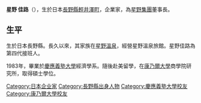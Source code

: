 '''星野 佳路'''（{{bd|1960年|4月29日|||}}），生於日本[[長野縣|長野縣]][[輕井澤町|輕井澤町]]，企業家，為[[星野集團|星野集團]]董事長。
==生平==
生於日本長野縣。長久以來，其家族在[[星野溫泉|星野溫泉]]，經營星野溫泉旅館。星野佳路為第四代接班人。

1983年，畢業於[[慶應義塾大學|慶應義塾大學]]經濟學系。隨後赴美留學，在[[康乃爾大學|康乃爾大學]]商學院研究所，取得碩士學位。
{{DEFAULTSORT:Hoshino}}
[[Category:日本企业家|Category:日本企业家]]
[[Category:長野縣出身人物|Category:長野縣出身人物]]
[[Category:慶應義塾大學校友|Category:慶應義塾大學校友]]
[[Category:康乃爾大學校友|Category:康乃爾大學校友]]